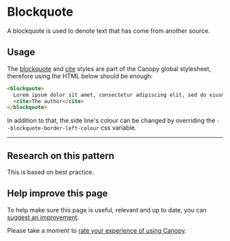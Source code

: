 
<Meta title="Components/Blockquote/Guide" />

# Blockquote

<p class="standfirst">A blockquote is used to denote text that has come from another source.</p>

<div class="lg-sb-preview">
  <Story of={BlockquoteStories.quote} />
</div>

## Usage

The [blockquote](https://developer.mozilla.org/en-US/docs/Web/HTML/Element/blockquote) and [cite](https://developer.mozilla.org/en-US/docs/Web/HTML/Element/cite) styles are part of the Canopy global stylesheet, therefore using the HTML below should be enough:

```html
<blockquote>
  Lorem ipsum dolor sit amet, consectetur adipiscing elit, sed do eiusmod tempor incididunt ut labore et dolore magna aliqua.
  <cite>The author</cite>
</blockquote>
```

In addition to that, the side line's colour can be changed by overriding the `--blockquote-border-left-colour` css variable.

***

## Research on this pattern

This is based on best practice.

## Help improve this page

To help make sure this page is useful, relevant and up to date, you can <a href="https://forms.office.com/r/6UMyXFeupH" target="_blank">suggest an improvement</a>.

Please take a moment to <a href="https://forms.office.com/r/ryiKP7ygUK" target="_blank">rate your experience of using Canopy</a>.
